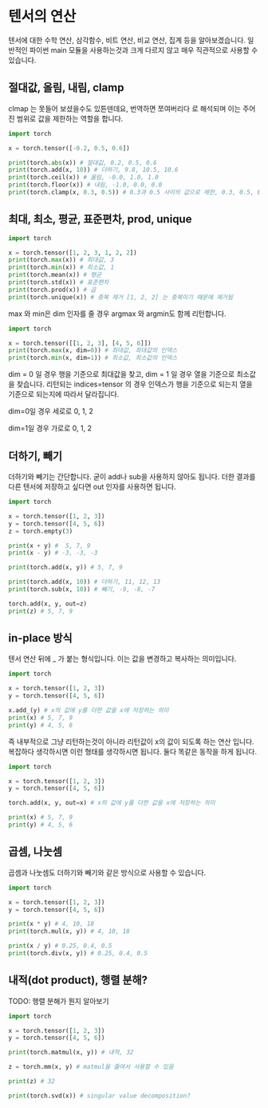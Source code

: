 # 텐서의 연산
텐서에 대한 수학 연산, 삼각함수, 비트 연산, 비교 연산, 집계 등을 알아보겠습니다. 일반적인 파이썬 main 모듈을 사용하는것과 크게 다르지 않고 매우 직관적으로 사용할 수 있습니다.

## 절대값, 올림, 내림, clamp
clmap 는 못들어 보셨을수도 있튼덴데요, 번역하면 쪼여버리다 로 해석되며 이는 주어진 범위로 값을 제한하는 역할을 합니다.

```python
import torch

x = torch.tensor([-0.2, 0.5, 0.6])

print(torch.abs(x)) # 절대값, 0.2, 0.5, 0.6
print(torch.add(x, 10)) # 더하기, 9.8, 10.5, 10.6
print(torch.ceil(x)) # 올림, -0.0, 1.0, 1.0
print(torch.floor(x)) # 내림, -1.0, 0.0, 0.0
print(torch.clamp(x, 0.3, 0.5)) # 0.3과 0.5 사이의 값으로 제한, 0.3, 0.5, 0.5
```

## 최대, 최소, 평균, 표준편차, prod, unique

```python
import torch

x = torch.tensor([1, 2, 3, 1, 2, 2])
print(torch.max(x)) # 최대값, 3
print(torch.min(x)) # 최소값, 1
print(torch.mean(x)) # 평균
print(torch.std(x)) # 표준편차
print(torch.prod(x)) # 곱
print(torch.unique(x)) # 중복 제거 [1, 2, 2] 는 중복이기 때문에 제거됨
```

max 와 min은 dim 인자를 줄 경우 argmax 와 argmin도 함께 리턴합니다.

```python
import torch

x = torch.tensor([[1, 2, 3], [4, 5, 6]])
print(torch.max(x, dim=0)) # 최대값, 최대값의 인덱스
print(torch.min(x, dim=1)) # 최소값, 최소값의 인덱스
```

dim = 0 일 경우 행을 기준으로 최대값을 찾고, dim = 1 일 경우 열을 기준으로 최소값을 찾습니다. 리턴되는 indices=tensor 의 경우 인덱스가 행을 기준으로 되는지 열을 기준으로 되는지에 따라서 달라집니다.

dim=0일 경우 세로로 0, 1, 2

dim=1일 경우 가로로 0, 1, 2

## 더하기, 빼기
더하기와 빼기는 간단합니다. 굳이 add나 sub을 사용하지 않아도 됩니다. 더한 결과를 다른 텐서에 저장하고 싶다면 out 인자를 사용하면 됩니다.

```python
import torch

x = torch.tensor([1, 2, 3])
y = torch.tensor([4, 5, 6])
z = torch.empty(3)

print(x + y) #  5, 7, 9
print(x - y) # -3, -3, -3

print(torch.add(x, y)) # 5, 7, 9

print(torch.add(x, 10)) # 더하기, 11, 12, 13
print(torch.sub(x, 10)) # 빼기, -9, -8, -7

torch.add(x, y, out=z)
print(z) # 5, 7, 9
```

## in-place 방식
텐서 연산 뒤에 _ 가 붙는 형식입니다. 이는 값을 변경하고 복사하는 의미입니다.

```python
import torch

x = torch.tensor([1, 2, 3])
y = torch.tensor([4, 5, 6])

x.add_(y) # x의 값에 y를 더한 값을 x에 저장하는 의미
print(x) # 5, 7, 9
print(y) # 4, 5, 6
```

즉 내부적으로 그냥 리턴하는것이 아니라 리턴값이 x의 값이 되도록 하는 연산 입니다. 복잡하다 생각하시면 이런 형태를 생각하시면 됩니다. 둘다 똑같은 동작을 하게 됩니다.

```python
import torch

x = torch.tensor([1, 2, 3])
y = torch.tensor([4, 5, 6])

torch.add(x, y, out=x) # x의 값에 y를 더한 값을 x에 저장하는 의미

print(x) # 5, 7, 9
print(y) # 4, 5, 6
```


## 곱셈, 나눗셈
곱셈과 나눗셈도 더하기와 빼기와 같은 방식으로 사용할 수 있습니다.

```python
import torch

x = torch.tensor([1, 2, 3])
y = torch.tensor([4, 5, 6])

print(x * y) # 4, 10, 18
print(torch.mul(x, y)) # 4, 10, 18

print(x / y) # 0.25, 0.4, 0.5
print(torch.div(x, y)) # 0.25, 0.4, 0.5
```


## 내적(dot product), 행렬 분해?
TODO: 행렬 분해가 뭔지 알아보기

```python
import torch

x = torch.tensor([1, 2, 3])
y = torch.tensor([4, 5, 6])

print(torch.matmul(x, y)) # 내적, 32

z = torch.mm(x, y) # matmul을 줄여서 사용할 수 있음

print(z) # 32

print(torch.svd(x)) # singular value decomposition?
```
